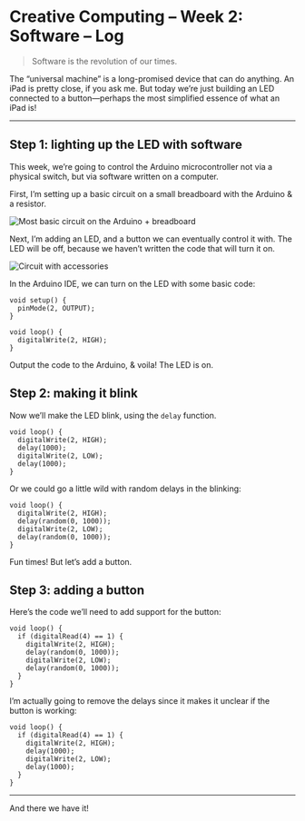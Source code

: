 # Creative Computing – Week 2: Software – Log

> Software is the revolution of our times.

The “universal machine” is a long-promised device that can do anything. An iPad is pretty close, if you ask me. But today we’re just building an LED connected to a button—perhaps the most simplified essence of what an iPad is!

***

## Step 1: lighting up the LED with software

This week, we’re going to control the Arduino microcontroller not via a physical switch, but via software written on a computer.

First, I’m setting up a basic circuit on a small breadboard with the Arduino & a resistor.

<img src="http://itp.nyu.edu/classes/cc-f19-do/files/2019/09/IMG_0829.jpeg" alt="Most basic circuit on the Arduino + breadboard" />

Next, I’m adding an LED, and a button we can eventually control it with.
The LED will be off, because we haven’t written the code that will turn it on.

<img src="http://itp.nyu.edu/classes/cc-f19-do/files/2019/09/IMG_0830.jpeg" alt="Circuit with accessories" />

In the Arduino IDE, we can turn on the LED with some basic code:

```
void setup() {
  pinMode(2, OUTPUT);
}

void loop() {
  digitalWrite(2, HIGH);
}
```

Output the code to the Arduino, & voila! The LED is on.

## Step 2: making it blink

Now we’ll make the LED blink, using the `delay` function.

```
void loop() {
  digitalWrite(2, HIGH);
  delay(1000);
  digitalWrite(2, LOW);
  delay(1000);
}
```

Or we could go a little wild with random delays in the blinking:

```
void loop() {
  digitalWrite(2, HIGH);
  delay(random(0, 1000));
  digitalWrite(2, LOW);
  delay(random(0, 1000));
}
```

Fun times! But let’s add a button.

## Step 3: adding a button

Here’s the code we’ll need to add support for the button:

```
void loop() {
  if (digitalRead(4) == 1) {
    digitalWrite(2, HIGH);
    delay(random(0, 1000));
    digitalWrite(2, LOW);
    delay(random(0, 1000));
  }
}
```

I’m actually going to remove the delays since it makes it unclear if the button is working:

```
void loop() {
  if (digitalRead(4) == 1) {
    digitalWrite(2, HIGH);
    delay(1000);
    digitalWrite(2, LOW);
    delay(1000);
  }
}
```

***

And there we have it!
